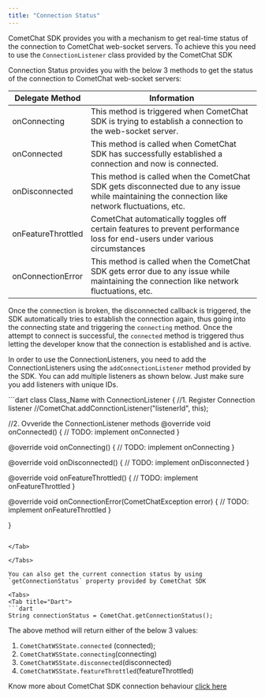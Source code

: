 ```yaml
---
title: "Connection Status"
---
```




CometChat SDK provides you with a mechanism to get real-time status of the connection to CometChat web-socket servers. To achieve this you need to use the `ConnectionListener` class provided by the CometChat SDK

Connection Status provides you with the below 3 methods to get the status of the connection to CometChat web-socket servers:

| Delegate Method    | Information                                                                                                                                      |
| ------------------ | ------------------------------------------------------------------------------------------------------------------------------------------------ |
| onConnecting       | This method is triggered when CometChat SDK is trying to establish a connection to the web-socket server.                                        |
| onConnected        | This method is called when CometChat SDK has successfully established a connection and now is connected.                                         |
| onDisconnected     | This method is called when the CometChat SDK gets disconnected due to any issue while maintaining the connection like network fluctuations, etc. |
| onFeatureThrottled | CometChat automatically toggles off certain features to prevent performance loss for end-users under various circumstances                       |
| onConnectionError  | This method is called when the CometChat SDK gets error due to any issue while maintaining the connection like network fluctuations, etc.        |

Once the connection is broken, the disconnected callback is triggered, the SDK automatically tries to establish the connection again, thus going into the connecting state and triggering the `connecting` method. Once the attempt to connect is successful, the `connected` method is triggered thus letting the developer know that the connection is established and is active.

In order to use the ConnectionListeners, you need to add the ConnectionListeners using the `addConnectionListener` method provided by the SDK. You can add multiple listeners as shown below. Just make sure you add listeners with unique IDs.

<Tabs>
<Tab title="Dart">
```dart
class Class_Name  with ConnectionListener {
//1. Register Connection listener
//CometChat.addConnctionListener("listenerId", this);

//2. Ovveride the ConnectionListener methods
@override
void onConnected() {
  // TODO: implement onConnected
}

@override
void onConnecting() {
  // TODO: implement onConnecting
}

@override
void onDisconnected() {
  // TODO: implement onDisconnected
}

@override
void onFeatureThrottled() {
  // TODO: implement onFeatureThrottled
}

@override
void onConnectionError(CometChatException error) {
  // TODO: implement onFeatureThrottled
}

}
```

</Tab>

</Tabs>

You can also get the current connection status by using `getConnectionStatus` property provided by CometChat SDK

<Tabs>
<Tab title="Dart">
```dart
String connectionStatus = CometChat.getConnectionStatus();
```

</Tab>

</Tabs>

The above method will return either of the below 3 values:

1. `CometChatWSState.connected` (connected);
2. `CometChatWSState.connecting`(connecting)
3. `CometChatWSState.disconnected`(disconnected)
4. `CometChatWSState.featureThrottled`(featureThrottled)

<Note>

Know more about CometChat SDK connection behaviour [click here](/sdk/flutter/connection-behaviour)

</Note>
